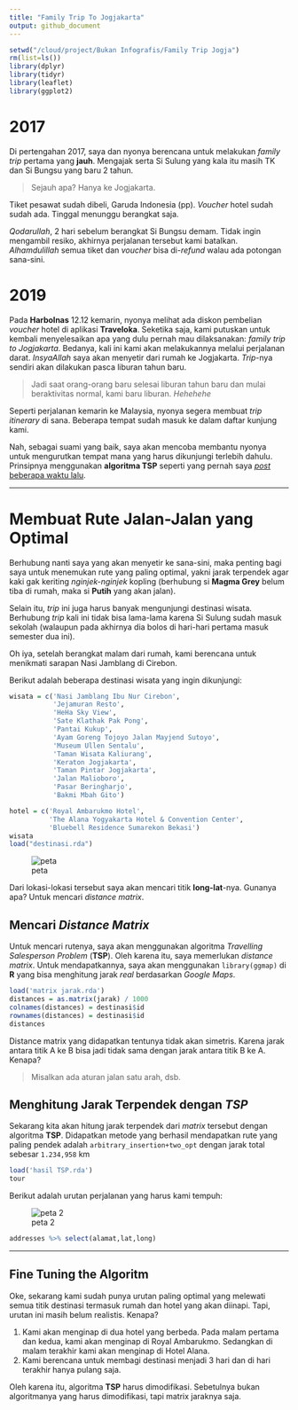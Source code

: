```yaml
---
title: "Family Trip To Jogjakarta"
output: github_document
---
```


```r
setwd("/cloud/project/Bukan Infografis/Family Trip Jogja")
rm(list=ls())
library(dplyr)
library(tidyr)
library(leaflet)
library(ggplot2)
```
# 2017

Di pertengahan 2017, saya dan nyonya berencana untuk melakukan _family trip_ pertama yang __jauh__. Mengajak serta Si Sulung yang kala itu masih TK dan Si Bungsu yang baru 2 tahun. 

> Sejauh apa? Hanya ke Jogjakarta.

Tiket pesawat sudah dibeli, Garuda Indonesia (pp). _Voucher_ hotel sudah sudah ada. Tinggal menunggu berangkat saja.

_Qodarullah_, 2 hari sebelum berangkat Si Bungsu demam. Tidak ingin mengambil resiko, akhirnya perjalanan tersebut kami batalkan. _Alhamdulillah_ semua tiket dan _voucher_ bisa di-_refund_ walau ada potongan sana-sini.

# 2019

Pada __Harbolnas__ 12.12 kemarin, nyonya melihat ada diskon pembelian _voucher_ hotel di aplikasi __Traveloka__. Seketika saja, kami putuskan untuk kembali menyelesaikan apa yang dulu pernah mau dilaksanakan: _family trip to Jogjakarta_. Bedanya, kali ini kami akan melakukannya melalui perjalanan darat. _InsyaAllah_ saya akan menyetir dari rumah ke Jogjakarta. _Trip_-nya sendiri akan dilakukan pasca liburan tahun baru.

> Jadi saat orang-orang baru selesai liburan tahun baru dan mulai beraktivitas normal, kami baru liburan. _Hehehehe_

Seperti perjalanan kemarin ke Malaysia, nyonya segera membuat _trip itinerary_ di sana. Beberapa tempat sudah masuk ke dalam daftar kunjung kami.

Nah, sebagai suami yang baik, saya akan mencoba membantu nyonya untuk mengurutkan tempat mana yang harus dikunjungi terlebih dahulu. Prinsipnya menggunakan __algoritma TSP__ seperti yang pernah saya [_post_ beberapa waktu lalu](https://passingthroughresearcher.wordpress.com/2019/11/18/menentukan-rute-jalan-jalan-paling-optimal-dengan-tsp/).

___

# Membuat Rute Jalan-Jalan yang Optimal

Berhubung nanti saya yang akan menyetir ke sana-sini, maka penting bagi saya untuk menemukan rute yang paling optimal, yakni jarak terpendek agar kaki gak keriting _nginjek-nginjek_ kopling (berhubung si __Magma Grey__ belum tiba di rumah, maka si __Putih__ yang akan jalan).

Selain itu, _trip_ ini juga harus banyak mengunjungi destinasi wisata. Berhubung _trip_ kali ini tidak bisa lama-lama karena Si Sulung sudah masuk sekolah (walaupun pada akhirnya dia bolos di hari-hari pertama masuk semester dua ini).

Oh iya, setelah berangkat malam dari rumah, kami berencana untuk menikmati sarapan Nasi Jamblang di Cirebon.

Berikut adalah beberapa destinasi wisata yang ingin dikunjungi:

```r
wisata = c('Nasi Jamblang Ibu Nur Cirebon',
           'Jejamuran Resto',
           'HeHa Sky View',
           'Sate Klathak Pak Pong',
           'Pantai Kukup',
           'Ayam Goreng Tojoyo Jalan Mayjend Sutoyo',
           'Museum Ullen Sentalu',
           'Taman Wisata Kaliurang',
           'Keraton Jogjakarta',
           'Taman Pintar Jogjakarta',
           'Jalan Malioboro',
           'Pasar Beringharjo',
           'Bakmi Mbah Gito')

hotel = c('Royal Ambarukmo Hotel',
          'The Alana Yogyakarta Hotel & Convention Center',
          'Bluebell Residence Sumarekon Bekasi')
wisata
load("destinasi.rda")
```

![peta](https://raw.githubusercontent.com/ikanx101/belajaR/master/Bukan%20Infografis/Family%20Trip%20Jogja/Peta%20Awal.png)

Dari lokasi-lokasi tersebut saya akan mencari titik __long-lat__-nya. Gunanya apa? Untuk mencari _distance matrix_.

## Mencari _Distance Matrix_

Untuk mencari rutenya, saya akan menggunakan algoritma _Travelling Salesperson Problem_ (__TSP__). Oleh karena itu, saya memerlukan _distance matrix_. Untuk mendapatkannya, saya akan menggunakan `library(ggmap)` di __R__ yang bisa menghitung jarak _real_ berdasarkan _Google Maps_.

```r
load('matrix jarak.rda')
distances = as.matrix(jarak) / 1000
colnames(distances) = destinasi$id
rownames(distances) = destinasi$id
distances
```

Distance matrix yang didapatkan tentunya tidak akan simetris. Karena jarak antara titik A ke B bisa jadi tidak sama dengan jarak antara titik B ke A. Kenapa? 

> Misalkan ada aturan jalan satu arah, dsb.

## Menghitung Jarak Terpendek dengan _TSP_

Sekarang kita akan hitung jarak terpendek dari _matrix_ tersebut dengan algoritma __TSP__. Didapatkan metode yang berhasil mendapatkan rute yang paling pendek adalah `arbitrary_insertion+two_opt` dengan jarak total sebesar `1.234,958` km

```r
load('hasil TSP.rda')
tour
```

Berikut adalah urutan perjalanan yang harus kami tempuh:

![peta 2](https://raw.githubusercontent.com/ikanx101/belajaR/master/Bukan%20Infografis/Family%20Trip%20Jogja/hasil%20tsp%201.png)

```r
addresses %>% select(alamat,lat,long)
```

____

## Fine Tuning the Algoritm

Oke, sekarang kami sudah punya urutan paling optimal yang melewati semua titik destinasi termasuk rumah dan hotel yang akan diinapi. Tapi, urutan ini masih belum realistis. Kenapa?

1. Kami akan menginap di dua hotel yang berbeda. Pada malam pertama dan kedua, kami akan menginap di Royal Ambarukmo. Sedangkan di malam terakhir kami akan menginap di Hotel Alana.
2. Kami berencana untuk membagi destinasi menjadi 3 hari dan di hari terakhir hanya pulang saja.

Oleh karena itu, algoritma __TSP__ harus dimodifikasi. Sebetulnya bukan algoritmanya yang harus dimodifikasi, tapi matrix jaraknya saja.


